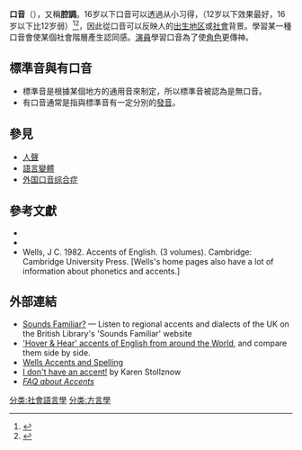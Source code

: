 {{Otheruses|subject=與特定的個人或社群有關聯的發音方式|other=「口音」的其他意思|口音}}
'''口音'''（{{lang-en|Accent}}），又稱'''腔調'''。16岁以下口音可以透過从小习得，（12岁以下效果最好，16岁以下比12岁弱）<ref>{{Cite web|url=http://academic.brooklyn.cuny.edu/english/patkowski/PATKOWSKI-03.pdf|title=Mark patkowski AOA|accessdate=|author=|date=|publisher=|archive-date=2018-02-19|archive-url=https://web.archive.org/web/20180219070702/http://academic.brooklyn.cuny.edu/english/patkowski/PATKOWSKI-03.pdf|dead-url=no}}</ref><ref>{{Cite web|url=http://www.jimflege.com/files/Flege_Yeni-Komshian_age_constraints_JML_1999.pdf|title=Age Constraints on Second-Language Acquisition|accessdate=|author=|date=|publisher=|archive-date=2018-04-17|archive-url=https://web.archive.org/web/20180417074155/http://www.jimflege.com/files/Flege_Yeni-Komshian_age_constraints_JML_1999.pdf|dead-url=no}}</ref>，因此從口音可以反映人的[[出生|出生]][[地区|地区]]或[[社會|社會]]背景。學習某一種口音會使某個社會階層產生認同感。[[演員|演員]]學習口音為了使[[角色|角色]]更傳神。

== 標準音與有口音 ==
* 標準音是根據某個地方的通用音來制定，所以標準音被認為是無口音。
* 有口音通常是指與標準音有一定分別的[[發音|發音]]。

==參見==
* [[人聲|人聲]]
* [[語言變體|語言變體]]
* [[外国口音综合症|外国口音综合症]]

==參考文獻==
{{refbegin}}
*{{cite book|last=Bragg|first=Melvyn|title=The Adventure of English, 500AD to 2000: The Biography of a Language|url=https://archive.org/details/adventureofengli0000unse|year=2003|publisher=Hodder & Stoughton|location=London|isbn=0-340-82991-5}}
*{{cite book|last=Milroy|first=James|coauthors=and Lesley Milroy|title=Authority in Language: Investigating Standard English |year=2005|edition=3rd|publisher=Routledge|location=London|isbn=0-415-17413-9}}
* Wells, J C. 1982. Accents of English. (3 volumes). Cambridge: Cambridge University Press. [Wells's home pages also have a lot of information about phonetics and accents.]
{{refend}}

==外部連結==
* [http://www.bl.uk/learning/langlit/sounds/index.html Sounds Familiar?]{{Wayback|url=http://www.bl.uk/learning/langlit/sounds/index.html |date=20160912081632 }} — Listen to regional accents and dialects of the UK on the British Library's 'Sounds Familiar' website
* [http://www.soundcomparisons.com 'Hover & Hear' accents of English from around the World]{{Wayback|url=http://www.soundcomparisons.com/ |date=20110429190515 }}, and compare them side by side.
* [http://www.phon.ucl.ac.uk/home/wells/accents_spellingreform.htm Wells Accents and Spelling]{{Wayback|url=http://www.phon.ucl.ac.uk/home/wells/accents_spellingreform.htm |date=20160902183712 }}
* [http://karenstollznow.com/i-dont-have-an-accent/ I don't have an accent!]{{Wayback|url=http://karenstollznow.com/i-dont-have-an-accent/ |date=20160924104829 }} by Karen Stollznow
* [https://web.archive.org/web/20081008000501/http://linguist.emich.edu/ask-ling/accent.html ''FAQ about Accents'']


[[分类:社會語言學|分类:社會語言學]]
[[分类:方言學|分类:方言學]]